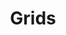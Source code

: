 ---
layout: '@/layouts/Layout.astro'
title: Grids
metaDescription: "Tailwind CSS-based grid component."
parent: UI Components
---